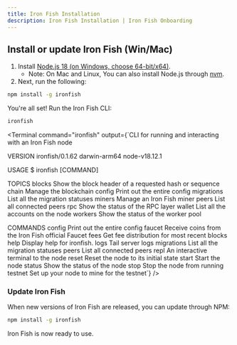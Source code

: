 ```yaml
---
title: Iron Fish Installation
description: Iron Fish Installation | Iron Fish Onboarding
---
```



## Install or update Iron Fish (Win/Mac)

1. Install [Node.js 18 (on Windows, choose 64-bit/x64)](https://nodejs.org/en/download/).
	- Note: On Mac and Linux, You can also install Node.js through [nvm](https://nvm.sh/).
2. Next, run the following:

```sh
npm install -g ironfish
```

You're all set! Run the Iron Fish CLI:

```sh
ironfish
```

<Terminal
  command="ironfish"
  output={`CLI for running and interacting with an Iron Fish node

VERSION
  ironfish/0.1.62 darwin-arm64 node-v18.12.1

USAGE
  $ ironfish [COMMAND]

TOPICS
  blocks      Show the block header of a requested hash or sequence
  chain       Manage the blockchain
  config      Print out the entire config
  migrations  List all the migration statuses
  miners      Manage an Iron Fish miner
  peers       List all connected peers
  rpc         Show the status of the RPC layer
  wallet      List all the accounts on the node
  workers     Show the status of the worker pool

COMMANDS
  config      Print out the entire config
  faucet      Receive coins from the Iron Fish official Faucet
  fees        Get fee distribution for most recent blocks
  help        Display help for ironfish.
  logs        Tail server logs
  migrations  List all the migration statuses
  peers       List all connected peers
  repl        An interactive terminal to the node
  reset       Reset the node to its initial state
  start       Start the node
  status      Show the status of the node
  stop        Stop the node from running
  testnet     Set up your node to mine for the testnet`}
/>

### Update Iron Fish

When new versions of Iron Fish are released, you can update through NPM:

```sh
npm install -g ironfish
```

Iron Fish is now ready to use.

